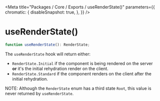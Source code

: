 
<Meta
    title="Packages / Core / Exports / useRenderState()"
    parameters={{
        chromatic: {
            disableSnapshot: true,
        },
    }}
/>

# useRenderState()

```ts
function useRenderState(): RenderState;
```

The `useRenderState` hook will return either:

-   `RenderState.Initial` if the component is being rendered on the server **or** it's
    the initial rehydration render on the client.
-   `RenderState.Standard` if the component renders on the client after the initial
    rehydration.

NOTE: Although the `RenderState` enum has a third state `Root`, this value is never
returned by `useRenderState`.
